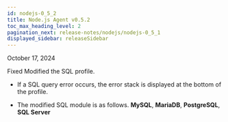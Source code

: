 ```yaml
---
id: nodejs-0_5_2
title: Node.js Agent v0.5.2
toc_max_heading_level: 2
pagination_next: release-notes/nodejs/nodejs-0_5_1
displayed_sidebar: releaseSidebar
---
```


October 17, 2024

<Status priority='0'>Fixed</Status> Modified the SQL profile.

- If a SQL query error occurs, the error stack is displayed at the bottom of the profile.

- The modified SQL module is as follows. **MySQL**, **MariaDB**, **PostgreSQL**, **SQL Server**


<DownloadNode ver="0.5.2" />
